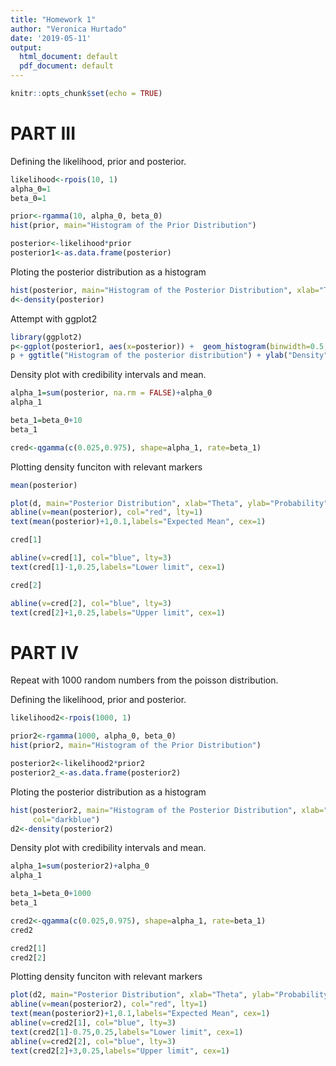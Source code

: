 ```yaml
---
title: "Homework 1"
author: "Veronica Hurtado"
date: '2019-05-11'
output:
  html_document: default
  pdf_document: default
---
```


```r
knitr::opts_chunk$set(echo = TRUE)
```

# PART III

Defining the likelihood, prior and posterior.

```r
likelihood<-rpois(10, 1)
alpha_0=1
beta_0=1

prior<-rgamma(10, alpha_0, beta_0)
hist(prior, main="Histogram of the Prior Distribution")

posterior<-likelihood*prior
posterior1<-as.data.frame(posterior)
```

Ploting the posterior distribution as a histogram 

```r
hist(posterior, main="Histogram of the Posterior Distribution", xlab="Theta", ylab="Frequency", border="blue", col="darkblue")
d<-density(posterior)
```

Attempt with ggplot2

```r
library(ggplot2)
p<-ggplot(posterior1, aes(x=posterior)) +  geom_histogram(binwidth=0.5, color="black", fill="lightblue") 
p + ggtitle("Histogram of the posterior distribution") + ylab("Density") + xlab("Posterior Distribution") + theme(legend.position = "top" )
```

Density plot with credibility intervals and mean.

```r
alpha_1=sum(posterior, na.rm = FALSE)+alpha_0
alpha_1

beta_1=beta_0+10
beta_1

cred<-qgamma(c(0.025,0.975), shape=alpha_1, rate=beta_1)
```

Plotting density funciton with relevant markers

```r
mean(posterior)

plot(d, main="Posterior Distribution", xlab="Theta", ylab="Probability")
abline(v=mean(posterior), col="red", lty=1) 
text(mean(posterior)+1,0.1,labels="Expected Mean", cex=1)

cred[1]

abline(v=cred[1], col="blue", lty=3)
text(cred[1]-1,0.25,labels="Lower limit", cex=1)

cred[2]

abline(v=cred[2], col="blue", lty=3)
text(cred[2]+1,0.25,labels="Upper limit", cex=1)
```

# PART IV

Repeat with 1000 random numbers from the poisson distribution. 

Defining the likelihood, prior and posterior.

```r
likelihood2<-rpois(1000, 1)

prior2<-rgamma(1000, alpha_0, beta_0)
hist(prior2, main="Histogram of the Prior Distribution")

posterior2<-likelihood2*prior2
posterior2_<-as.data.frame(posterior2)
```

Ploting the posterior distribution as a histogram 

```r
hist(posterior2, main="Histogram of the Posterior Distribution", xlab="Theta", ylab="Frequency", border="blue", 
     col="darkblue")
d2<-density(posterior2)
```

Density plot with credibility intervals and mean.

```r
alpha_1=sum(posterior2)+alpha_0
alpha_1

beta_1=beta_0+1000
beta_1

cred2<-qgamma(c(0.025,0.975), shape=alpha_1, rate=beta_1)
cred2

cred2[1]
cred2[2]

```

Plotting density funciton with relevant markers

```r
plot(d2, main="Posterior Distribution", xlab="Theta", ylab="Probability")
abline(v=mean(posterior2), col="red", lty=1)
text(mean(posterior2)+1,0.1,labels="Expected Mean", cex=1)
abline(v=cred2[1], col="blue", lty=3)
text(cred2[1]-0.75,0.25,labels="Lower limit", cex=1)
abline(v=cred2[2], col="blue", lty=3)
text(cred2[2]+3,0.25,labels="Upper limit", cex=1)


```
